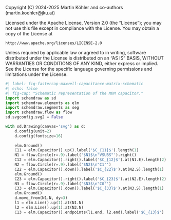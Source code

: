 ::: {.content-hidden}
Copyright (C) 2024-2025 Martin Köhler and co-authors (martin.koehler@jku.at)

Licensed under the Apache License, Version 2.0 (the "License");
you may not use this file except in compliance with the License.
You may obtain a copy of the License at

    http://www.apache.org/licenses/LICENSE-2.0

Unless required by applicable law or agreed to in writing, software
distributed under the License is distributed on an "AS IS" BASIS,
WITHOUT WARRANTIES OR CONDITIONS OF ANY KIND, either express or implied.
See the License for the specific language governing permissions and
limitations under the License.
:::

```python
#| label: fig-fastercap-maxwell-capacitance-matrix-schematic
#| echo: false
#| fig-cap: "Schematic representation of the MOM capacitor."
import schemdraw as sd
import schemdraw.elements as elm
import schemdraw.segments as seg
import schemdraw.flow as flow
sd.svgconfig.svg2 = False

with sd.Drawing(canvas='svg') as d:
    d.config(unit=2)
    d.config(fontsize=16)
    
    elm.Ground()
    C11 = elm.Capacitor().up().label('$C_{11}$').length(1)
    N1 = flow.Circle(r=.9).label('$N1$\n"VSUBS"').right()
    C12 = elm.Capacitor().right().label('$C_{12}$').at(N1.E).length(2)
    N2 = flow.Circle(r=.9).label('$N2$\n"C1"')
    C22 = elm.Capacitor().down().label('$C_{22}$').at(N2.S).length(1)
    elm.Ground()
    C23 = elm.Capacitor().right().label('$C_{23}$').at(N2.E).length(2)
    N3 = flow.Circle(r=.9).label('$N3$\n"C0"')
    C33 = elm.Capacitor().down().label('$C_{33}$').at(N3.S).length(1)
    elm.Ground()
    d.move_from(N1.N, dy=3)
    l1 = elm.Line().up(1).at(N1.N)
    l2 = elm.Line().up(1).at(N3.N)
    C13 = elm.Capacitor().endpoints(l1.end, l2.end).label('$C_{13}$') 
```
